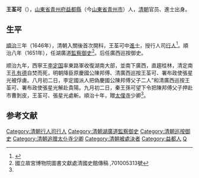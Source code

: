 '''王荃可'''（{{bd|？||1652年|catIdx=}}），[[山東省|山東省]][[青州府|青州府]][[益都縣|益都縣]]（今[[山東省|山東省]][[青州市|青州市]]）人，[[清朝|清朝]]官员、進士出身。

==生平 ==
[[順治|順治]]三年（1646年），清朝入關後首次開科，王荃可中[[進士|進士]]，授行人司[[行人|行人]]<ref>{{cite book|author1=王功仁主编|title=山东省科考名录汇编·清代 下|date=2005年11月|publisher=北京：华文出版社|isbn=7-5075-1575-3|pages=816|accessdate=2016-05-10}}</ref>。順治八年（1651年），任湖廣道[[監察御史|監察御史]]<ref name="#1">國立故宮博物院圖書文獻處清國史館傳稿 ,701005313號</ref>。后任廣西巡按御史。

顺治九年，西寧王[[李定国|李定国]]率東路軍收復湖南大部，並南下廣西，直趨桂林，清定南王[[孔有德|孔有德]]自焚而死，明朝降臣原慶國公陳邦傅、清廣西巡按王荃可、署布政使張星光被俘虜。八月初二日，李定國派人把偽慶國公陳邦傅父子二人”和清廣西巡按王荃可、署布政使張星光解赴貴陽。九月初二日，秦王孫可望下令把陳邦傅父子押赴市曹剝皮，王荃可、張星光處斬。順治十年，贈[[太僕寺|太僕寺]]少卿<ref name="#1"/>。

==参考文献==
{{reflist}}
{{順治三年丙戌科殿試金榜}}
{{清朝官员小作品}}
{{DEFAULTSORT:Wang王}}
[[Category:清朝行人司行人|Category:清朝行人司行人]]
[[Category:清朝湖廣道監察御史|Category:清朝湖廣道監察御史]]
[[Category:清朝巡按御史|Category:清朝巡按御史]]
[[Category:清朝追赠太仆寺少卿|Category:清朝追赠太仆寺少卿]]
[[Category:清朝被處決者|Category:清朝被處決者]]
[[Category:益都人|Category:益都人]]
[[Category:王姓|Q]]